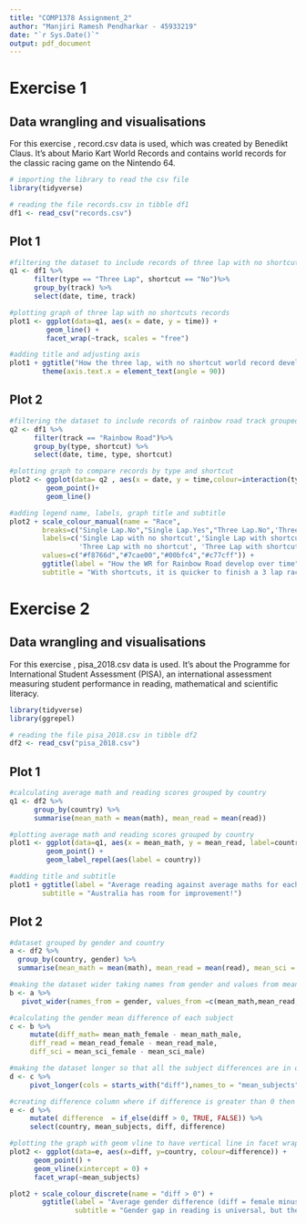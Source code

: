 ---
title: "COMP1378 Assignment_2"
author: "Manjiri Ramesh Pendharkar - 45933219"
date: "`r Sys.Date()`"
output: pdf_document
---


# Exercise 1

## Data wrangling and visualisations

For this exercise , record.csv data is used, which was created by Benedikt Claus. It’s about Mario Kart World Records and contains world records for the classic racing game on the Nintendo 64.

```{r exportingDataset1, message=FALSE}

# importing the library to read the csv file
library(tidyverse)

# reading the file records.csv in tibble df1
df1 <- read_csv("records.csv")

```

## Plot 1

```{r ex1Plot1, fig.align = "center", fig.width = 7, fig.height = 5}

#filtering the dataset to include records of three lap with no shortcuts race and grouping by track 
q1 <- df1 %>% 
      filter(type == "Three Lap", shortcut == "No")%>% 
      group_by(track) %>% 
      select(date, time, track)

#plotting graph of three lap with no shortcuts records
plot1 <- ggplot(data=q1, aes(x = date, y = time)) + 
         geom_line() +
         facet_wrap(~track, scales = "free") 

#adding title and adjusting axis
plot1 + ggtitle("How the three lap, with no shortcut world record develop over time") +
        theme(axis.text.x = element_text(angle = 90))

```


## Plot 2

```{r ex1Plot2, fig.align = "center", fig.width = 7, fig.height = 5}

#filtering the dataset to include records of rainbow road track grouped by type and shortcut
q2 <- df1 %>% 
      filter(track == "Rainbow Road")%>% 
      group_by(type, shortcut) %>% 
      select(date, time, type, shortcut) 

#plotting graph to compare records by type and shortcut
plot2 <- ggplot(data= q2 , aes(x = date, y = time,colour=interaction(type, shortcut))) + 
         geom_point()+
         geom_line()

#adding legend name, labels, graph title and subtitle 
plot2 + scale_colour_manual(name = "Race",
        breaks=c("Single Lap.No","Single Lap.Yes","Three Lap.No",'Three Lap.Yes'),
        labels=c('Single Lap with no shortcut','Single Lap with shortcut',
                 'Three Lap with no shortcut', 'Three Lap with shortcut'),
        values=c("#f8766d","#7cae00","#00bfc4","#c77cff")) +
        ggtitle(label = "How the WR for Rainbow Road develop over time",
        subtitle = "With shortcuts, it is quicker to finish a 3 lap race than completing a single lap!")


```


# Exercise 2

## Data wrangling and visualisations

For this exercise , pisa_2018.csv data is used. It’s about the Programme for International Student Assessment (PISA), an international assessment measuring student performance in reading, mathematical and scientific literacy.

```{r exportingDataset2, message=FALSE}

library(tidyverse)
library(ggrepel)

# reading the file pisa_2018.csv in tibble df2
df2 <- read_csv("pisa_2018.csv")

```

## Plot 1

```{r ex2Plot1, fig.align = "center", fig.width = 7, fig.height = 5}

#calculating average math and reading scores grouped by country
q1 <- df2 %>% 
      group_by(country) %>% 
      summarise(mean_math = mean(math), mean_read = mean(read))

#plotting average math and reading scores grouped by country
plot1 <- ggplot(data=q1, aes(x = mean_math, y = mean_read, label=country)) +
         geom_point() +
         geom_label_repel(aes(label = country)) 

#adding title and subtitle
plot1 + ggtitle(label = "Average reading against average maths for each country",
        subtitle = "Australia has room for improvement!")

```

## Plot 2

```{r ex2Plot2, fig.align = "center", fig.width = 7, fig.height = 5, message=FALSE}

#dataset grouped by gender and country
a <- df2 %>%
  group_by(country, gender) %>%
  summarise(mean_math = mean(math), mean_read = mean(read), mean_sci = mean(science))

#making the dataset wider taking names from gender and values from mean of read, math, science
b <- a %>%
   pivot_wider(names_from = gender, values_from =c(mean_math,mean_read,mean_sci) )

#calculating the gender mean difference of each subject
c <- b %>%
     mutate(diff_math= mean_math_female - mean_math_male,
     diff_read = mean_read_female - mean_read_male,
     diff_sci = mean_sci_female - mean_sci_male)

#making the dataset longer so that all the subject differences are in one column and on each row
d <- c %>%
     pivot_longer(cols = starts_with("diff"),names_to = "mean_subjects", values_to = 'diff' )

#creating difference column where if difference is greater than 0 then true otherwise false
e <- d %>%
     mutate( difference  = if_else(diff > 0, TRUE, FALSE)) %>%
     select(country, mean_subjects, diff, difference)

#plotting the graph with geom vline to have vertical line in facet wrap
plot2 <- ggplot(data=e, aes(x=diff, y=country, colour=difference)) +
      geom_point() +
      geom_vline(xintercept = 0) +
      facet_wrap(~mean_subjects)

plot2 + scale_colour_discrete(name = "diff > 0") +
        ggtitle(label = "Average gender difference (diff = female minus male) per Country",
                subtitle = "Gender gap in reading is universal, but the math gap is not.")

```